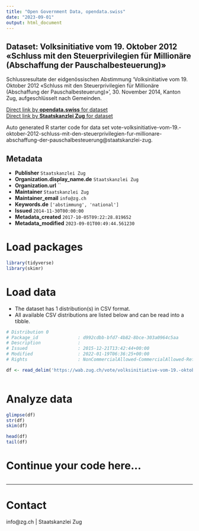 ```yaml
---
title: "Open Government Data, opendata.swiss"
date: "2023-09-01"
output: html_document
---
```


## Dataset: Volksinitiative vom 19. Oktober 2012 «Schluss mit den Steuerprivilegien für Millionäre (Abschaffung der Pauschalbesteuerung)»

Schlussresultate der eidgenössischen Abstimmung 'Volksinitiative vom 19. Oktober 2012 «Schluss mit den Steuerprivilegien für Millionäre (Abschaffung der Pauschalbesteuerung)»', 30. November 2014, Kanton Zug, aufgeschlüsselt nach Gemeinden.

[Direct link by **opendata.swiss** for dataset](https://opendata.swiss/de/dataset/volksinitiative-vom-19-oktober-2012-schluss-mit-den-steuerprivilegien-fur-millionare-abschaffun)<br>
[Direct link by **Staatskanzlei Zug** for dataset](https://wab.zug.ch/vote/volksinitiative-vom-19.-oktober-2012-schluss-mit-den-steuerprivilegien-fur-millionare-abschaffung-der-pauschalbesteuerung/data)

Auto generated R starter code for data set vote-volksinitiative-vom-19.-oktober-2012-schluss-mit-den-steuerprivilegien-fur-millionare-abschaffung-der-pauschalbesteuerung@staatskanzlei-zug.

## Metadata

- **Publisher** `Staatskanzlei Zug`
- **Organization.display_name.de** `Staatskanzlei Zug`
- **Organization.url** ``
- **Maintainer** `Staatskanzlei Zug`
- **Maintainer_email** `info@zg.ch`
- **Keywords.de** `['abstimmung', 'national']`
- **Issued** `2014-11-30T00:00:00`
- **Metadata_created** `2017-10-05T09:22:28.819652`
- **Metadata_modified** `2023-09-01T00:49:44.561230`


# Load packages

```r

library(tidyverse)
library(skimr)

```

# Load data

-   The dataset has 1 distribution(s) in CSV format.
-   All available CSV distributions are listed below and can be read into a tibble.

```r

# Distribution 0
# Package_id               : d992cdbb-bfd7-4b82-8bce-303a0964c5aa
# Description              : 
# Issued                   : 2015-12-21T13:42:44+00:00
# Modified                 : 2022-01-19T06:36:25+00:00
# Rights                   : NonCommercialAllowed-CommercialAllowed-ReferenceRequired

df <- read_delim('https://wab.zug.ch/vote/volksinitiative-vom-19.-oktober-2012-schluss-mit-den-steuerprivilegien-fur-millionare-abschaffung-der-pauschalbesteuerung/data-csv')



```

# Analyze data

```r

glimpse(df)
str(df)
skim(df)

head(df)
tail(df)

```

# Continue your code here...

```r

```

------------------------------------------------------------------------

# Contact

info@zg.ch | Staatskanzlei Zug
